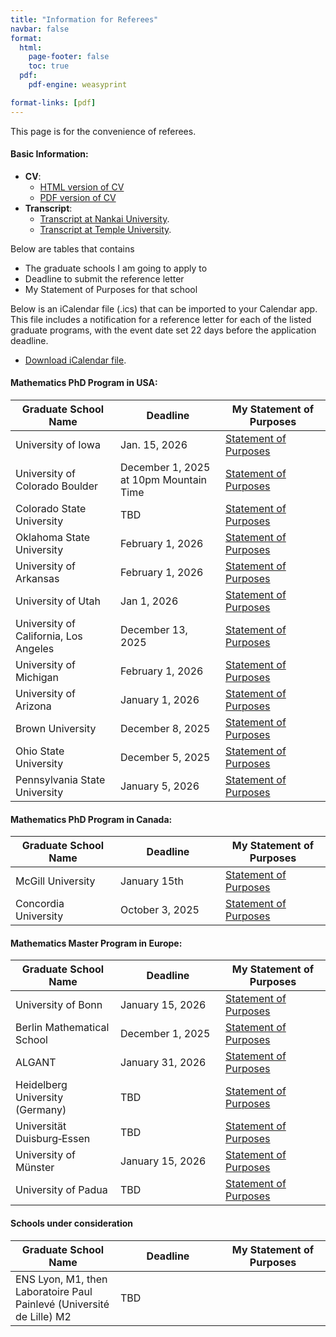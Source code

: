 ```yaml
---
title: "Information for Referees"
navbar: false
format:
  html:
    page-footer: false
    toc: true
  pdf:
    pdf-engine: weasyprint

format-links: [pdf]
---
```




This page is for the convenience of referees. 

#### Basic Information:

* **CV**:
    + <a href="https://wangyenshu.github.io/wangyanshu/CV">HTML version of CV</a>
    + <a href='javascript:(function(){var w=window.open("https://wangyenshu.github.io/wangyanshu/CV","popup","width=800,height=600");w.addEventListener("load",function(){w.print()},true)})();'>PDF version of CV</a>
        
* **Transcript**: 
    + <a href="https://wangyenshu.github.io/wangyanshu/referee/nk_transcript.pdf">Transcript at Nankai University</a>.[](nk_transcript.pdf)
    + <a href="https://wangyenshu.github.io/wangyanshu/referee/temple_transcript.pdf">Transcript at Temple University</a>.[](temple_transcript.pdf)

Below are tables that contains

* The graduate schools I am going to apply to
* Deadline to submit the reference letter
* My Statement of Purposes for that school

Below is an iCalendar file (.ics) that can be imported to your Calendar app. This file includes a notification for a reference letter for each of the listed graduate programs, with the event date set 22 days before the application deadline.

 * <a href="https://wangyenshu.github.io/wangyanshu/referee/reference_letter_notifications.ics">Download iCalendar file</a>.[](reference_letter_notifications.ics)

#### Mathematics PhD Program in USA:

| Graduate School Name | Deadline | My Statement of Purposes |
|--------|--------|--------|
| University of Iowa | Jan. 15, 2026 | <a href="https://wangyenshu.github.io/wangyanshu/SOP/uiowa.html">Statement of Purposes</a> |
| University of Colorado Boulder | December 1, 2025 at 10pm Mountain Time | <a href="https://wangyenshu.github.io/wangyanshu/SOP/colorado.html">Statement of Purposes</a> |
| Colorado State University | TBD | <a href="https://wangyenshu.github.io/wangyanshu/SOP/colostate.html">Statement of Purposes</a> |
| Oklahoma State University | February 1, 2026 | <a href="https://wangyenshu.github.io/wangyanshu/SOP/okstate.html">Statement of Purposes</a> |
| University of Arkansas | February 1, 2026 | <a href="https://wangyenshu.github.io/wangyanshu/SOP/uark.html">Statement of Purposes</a> |
| University of Utah | Jan 1, 2026 | <a href="https://wangyenshu.github.io/wangyanshu/SOP/utah.html">Statement of Purposes</a> |
| University of California, Los Angeles | December 13, 2025 | <a href="https://wangyenshu.github.io/wangyanshu/SOP/ucla.html">Statement of Purposes</a> |
| University of Michigan | February 1, 2026 | <a href="https://wangyenshu.github.io/wangyanshu/SOP/umich.html">Statement of Purposes</a> |
| University of Arizona | January 1, 2026 | <a href="https://wangyenshu.github.io/wangyanshu/SOP/arizona.html">Statement of Purposes</a> |
| Brown University | December 8, 2025 | <a href="https://wangyenshu.github.io/wangyanshu/SOP/brown.html">Statement of Purposes</a> |
| Ohio State University | December 5, 2025 | <a href="https://wangyenshu.github.io/wangyanshu/SOP/osu.html">Statement of Purposes</a> |
| Pennsylvania State University | January 5, 2026 | <a href="https://wangyenshu.github.io/wangyanshu/SOP/psu.html">Statement of Purposes</a> |Indiana University, Bloomington (Michael Larsen) | January 15 | TBD |

#### Mathematics PhD Program in Canada:

| Graduate School Name | Deadline | My Statement of Purposes |
|--------|--------|--------|
| McGill University | January 15th | <a href="https://wangyenshu.github.io/wangyanshu/SOP/mcgill.html">Statement of Purposes</a> |
| Concordia University | October 3, 2025 | <a href="https://wangyenshu.github.io/wangyanshu/SOP/concordia.html">Statement of Purposes</a> |

#### Mathematics Master Program in Europe:

| Graduate School Name | Deadline | My Statement of Purposes |
|--------|--------|--------|
| University of Bonn | January 15, 2026 | <a href="https://wangyenshu.github.io/wangyanshu/SOP/uni-bonn.html">Statement of Purposes</a> |
| Berlin Mathematical School | December 1, 2025 | <a href="https://wangyenshu.github.io/wangyanshu/SOP/BMS.html">Statement of Purposes</a> |
| ALGANT | January 31, 2026 | <a href="https://wangyenshu.github.io/wangyanshu/SOP/ALGANT.html">Statement of Purposes</a> |
| Heidelberg University (Germany) | TBD | <a href="https://wangyenshu.github.io/wangyanshu/SOP/uni-heidelberg.html">Statement of Purposes</a> |
| Universität Duisburg‑Essen | TBD | <a href="https://wangyenshu.github.io/wangyanshu/SOP/uni-due.html">Statement of Purposes</a> |
| University of Münster | January 15, 2026 | <a href="https://wangyenshu.github.io/wangyanshu/SOP/uni-muenster.html">Statement of Purposes</a> |
| University of Padua | TBD | <a href="https://wangyenshu.github.io/wangyanshu/SOP/unipd.html">Statement of Purposes</a> |

#### Schools under consideration
| Graduate School Name | Deadline | My Statement of Purposes |
|--------|--------|--------|
| ENS Lyon, M1, then Laboratoire Paul Painlevé (Université de Lille) M2  | TBD | |

